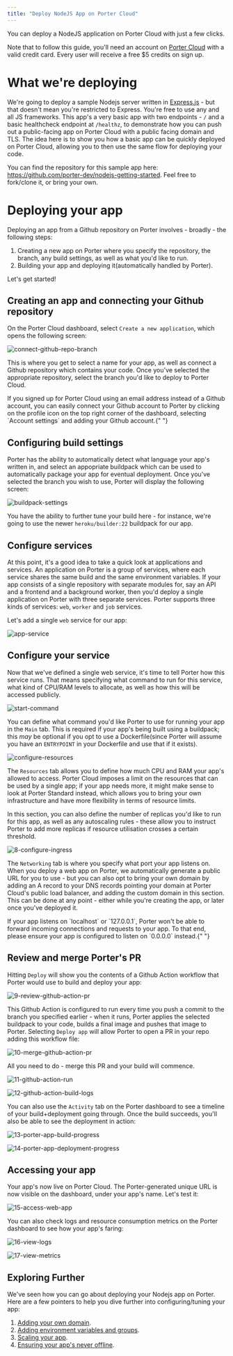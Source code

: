 ```yaml
---
title: "Deploy NodeJS App on Porter Cloud"
---
```


You can deploy a NodeJS application on Porter Cloud with just a few clicks.

Note that to follow this guide, you'll need an account on [Porter Cloud](https://cloud.porter.run) with a valid credit card. Every user will receive a free $5 credits on sign up.

# What we're deploying

We're going to deploy a sample Nodejs server written in [Express.js](https://expressjs.com/) - but that doesn't mean you're restricted to Express. You're free to use any and all JS frameworks. This app's a very basic app with two endpoints - `/` and a basic healthcheck endpoint at `/healthz`, to demonstrate how you can push out a public-facing app on Porter Cloud with a public facing domain and TLS. The idea here is to show you how a basic app can be quickly deployed on Porter Cloud, allowing you to then use the same flow for deploying your code. 

You can find the repository for this sample app here: https://github.com/porter-dev/nodejs-getting-started. Feel free to fork/clone it, or bring your own.

# Deploying your app

Deploying an app from a Github repository on Porter involves - broadly - the following steps:

1. Creating a new app on Porter where you specify the repository, the branch, any build settings, as well as what you'd like to run.
2. Building your app and deploying it(automatically handled by Porter).

Let's get started!

## Creating an app and connecting your Github repository

On the Porter Cloud dashboard, select `Create a new application`, which opens the following screen:

![connect-github-repo-branch](/images//guides/getting-started-porter-cloud-nodejs/3-connect-github-repo-branch.png)

This is where you get to select a name for your app, as well as connect a Github repository which contains your code. Once you've selected the appropriate repository, select the branch you'd like to deploy to Porter Cloud. 

<Info>
  If you signed up for Porter Cloud using an email address instead of a Github account, you can easily connect your Github account to Porter by clicking on the profile icon on the top right corner of the dashboard, selecting `Account settings` and adding your Github account.{" "}
</Info>
 
## Configuring build settings

Porter has the ability to automatically detect what language your app's written in, and select an appopriate buildpack which can be used to automatically package your app for eventual deployment. Once you've selected the branch you wish to use, Porter will display the following screen:

![buildpack-settings](/images//guides/getting-started-porter-cloud-nodejs/4-configure-buildpack-settings.png)

You have the ability to further tune your build here - for instance, we're going to use the newer `heroku/builder:22` buildpack for our app.

## Configure services

At this point, it's a good idea to take a quick look at applications and services. An application on Porter is a group of services, where each service shares the same build and the same environment variables. If your app consists of a single repository with separate modules for, say an API and a frontend and a background worker, then you'd deploy a single application on Porter with three separate services. Porter supports three kinds of services: `web`, `worker` and `job` services. 

Let's add a single `web` service for our app:

![app-service](/images//guides/getting-started-porter-cloud-nodejs/5-add-app-service.png)

## Configure your service

Now that we've defined a single web service, it's time to tell Porter how this service runs. That means specifying what command to run for this service, what kind of CPU/RAM levels to allocate, as well as how this will be accessed publicly.

![start-command](/images//guides/getting-started-porter-cloud-nodejs/6-configure-start-command.png)

You can define what command you'd like Porter to use for running your app in the `Main` tab. This is required if your app's being built using a buildpack; this _may_ be optional if you opt to use a Dockerfile(since Porter will assume you have an `ENTRYPOINT` in your Dockerfile and use that if it exists).

![configure-resources](/images//guides/getting-started-porter-cloud-nodejs/7-configure-resources.png)

The `Resources` tab allows you to define how much CPU and RAM your app's allowed to access. Porter Cloud imposes a limit on the resources that can be used by a single app; if your app needs more, it might make sense to look at Porter Standard instead, which allows you to bring your own infrastructure and have more flexibility in terms of resource limits. 

In this section, you can also define the number of replicas you'd like to run for this app, as well as any autoscaling rules - these allow you to instruct Porter to add more replicas if resource utilisation crosses a certain threshold. 

![8-configure-ingress](/images//guides/getting-started-porter-cloud-nodejs/8-configure-ingress.png)

The `Networking` tab is where you specify what port your app listens on. When you deploy a web app on Porter, we automatically generate a public URL for you to use - but you can also opt to bring your own domain by adding an A record to your DNS records pointing your domain at Porter Cloud's public load balancer, and adding the custom domain in this section. This can be done at any point - either while you're creating the app, or later once you've deployed it. 

<Info>
  If your app listens on `localhost` or `127.0.0.1`, Porter won't be able to forward incoming connections and requests to your app. To that end, please ensure your app is configured to listen on `0.0.0.0` instead.{" "}
</Info>

## Review and merge Porter's PR

Hitting `Deploy` will show you the contents of a Github Action workflow that Porter would use to build and deploy your app:

![9-review-github-action-pr](/images//guides/getting-started-porter-cloud-nodejs/9-review-github-action-pr.png)

This Github Action is configured to run every time you push a commit to the branch you specified earlier - when it runs, Porter applies the selected buildpack to your code, builds a final image and pushes that image to Porter. Selecting `Deploy app` will allow Porter to open a PR in your repo adding this workflow file:

![10-merge-github-action-pr](/images//guides/getting-started-porter-cloud-nodejs/10-merge-github-action-pr.png)

All you need to do - merge this PR and your build will commence.

![11-github-action-run](/images//guides/getting-started-porter-cloud-nodejs/11-github-action-run.png)

![12-github-action-build-logs](/images//guides/getting-started-porter-cloud-nodejs/12-github-action-build-logs.png)

You can also use the `Activity` tab on the Porter dashboard to see a timeline of your build+deployment going through. Once the build succeeds, you'll also be able to see the deployment in action:

![13-porter-app-build-progress](/images//guides/getting-started-porter-cloud-nodejs/13-porter-app-build-progress.png)

![14-porter-app-deployment-progress](/images//guides/getting-started-porter-cloud-nodejs/14-porter-app-deployment-progress.png)

## Accessing your app

Your app's now live on Porter Cloud. The Porter-generated unique URL is now visible on the dashboard, under your app's name. Let's test it:

![15-access-web-app](/images//guides/getting-started-porter-cloud-nodejs/15-access-web-app.png)

You can also check logs and resource consumption metrics on the Porter dashboard to see how your app's faring:

![16-view-logs](/images//guides/getting-started-porter-cloud-nodejs/16-view-logs.png)

![17-view-metrics](/images//guides/getting-started-porter-cloud-nodejs/17-view-metrics.png)

## Exploring Further

We've seen how you can go about deploying your Nodejs app on Porter. Here are a few pointers to help you dive further into configuring/tuning your app:

1. [Adding your own domain](/configure/custom-domains).
2. [Adding environment variables and groups](/configure/environment-groups).
3. [Scaling your app](/configure/autoscaling). 
4. [Ensuring your app's never offline](/configure/health-checks). 
